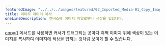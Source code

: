 ---
featuredImage: "../../../images/featured/03_Imported_Media-01_Copy_Image_Data-thumbnail.png"
title: 이미지 데이터 복사
oneLineDescription: 캔버스에 이미지 파일로부터 색상을 입힙니다.
---

<a href="https://p5js.org/reference/p5/copy" target="_blank">copy()</a> 메서드를 사용하면 커서가 드래그되는 곳마다 흑백 이미지 위에 색상이 있는 이미지를 복사하여 이미지에 색상을 입히는 것처럼 보이게 할 수 있습니다.
